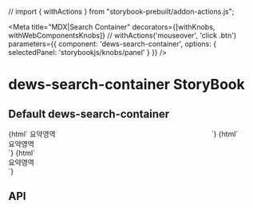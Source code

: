 // import { withActions } from "storybook-prebuilt/addon-actions.js";

<Meta
  title="MDX|Search Container"
  decorators={[withKnobs, withWebComponentsKnobs]} // withActions('mouseover', 'click .btn')
  parameters={{ component: 'dews-search-container', options: { selectedPanel: 'storybookjs/knobs/panel' } }}
/>

<!-- 아래는 Doc 부분 -->
# dews-search-container StoryBook

## Default dews-search-container
<Preview>
  <Story name="search-container width360" height="500px">
    {html`
    <div style='width: 360px;display: inline-block'>
        <dews-box title='box'>
             <dews-search-container title='Search-Container'>
                <container-button data-set data-reset data-capture>
                </container-button>
                <container-summary>
                    요약영역
                </container-summary>
                <container-content>
                    <dews-textbox  title='TextBox'></dews-textbox>
                    <dews-datepicker title='DatePicker'></dews-datepicker>
                    <dews-dropdownlist title='DropDown'></dews-dropdownlist>
                    <dews-codepicker title='CodePicker'></dews-codepicker>
                    <dews-dropdownlist title='DropDown'></dews-dropdownlist>
                    <dews-codepicker title='CodePicker'></dews-codepicker>
                    <dews-textbox  title='TextBox'></dews-textbox>
                </container-content>
            </dews-search-container>
        </dews-box>
    </div>
    `}
  </Story>
    <Story name="search-container width720" height="500px">
        {html`
    <div style='width: 720px'>
        <dews-box title='box'>
             <dews-search-container title='Search-Container'>
                <container-button data-set data-reset data-capture>
                    <dews-button></dews-button>
                </container-button>
                <container-summary>
                    요약영역
                </container-summary>
                <container-content>
                    <dews-textbox  title='TextBox'></dews-textbox>
                    <dews-datepicker title='DatePicker'></dews-datepicker>
                    <dews-dropdownlist title='DropDown'></dews-dropdownlist>
                    <dews-codepicker title='CodePicker'></dews-codepicker>
                    <dews-dropdownlist title='DropDown'></dews-dropdownlist>
                    <dews-codepicker title='CodePicker'></dews-codepicker>
                    <dews-textbox  title='TextBox'></dews-textbox>
                </container-content>
            </dews-search-container>
        </dews-box>
    </div>
    `}
    </Story>
    <Story name="search-container width1280" height="500px">
        {html`
    <div style='width: 1280px'>
       <dews-box title='box'>
            <dews-search-container title='Search-Container'>
                <container-button data-set data-reset data-capture>
                    <dews-button></dews-button>
                </container-button>
                <container-summary>
                    요약영역
                </container-summary>
                <container-content>
                    <dews-textbox  title='TextBox'></dews-textbox>
                    <dews-datepicker title='DatePicker'></dews-datepicker>
                    <dews-dropdownlist title='DropDown'></dews-dropdownlist>
                    <dews-codepicker title='CodePicker'></dews-codepicker>
                    <dews-dropdownlist title='DropDown'></dews-dropdownlist>
                    <dews-codepicker title='CodePicker'></dews-codepicker>
                    <dews-textbox  title='TextBox'></dews-textbox>
                </container-content>
            </dews-search-container>
        </dews-box>
    </div>
    `}
    </Story>
</Preview>



## API

<Props of="dews-search-container" />
